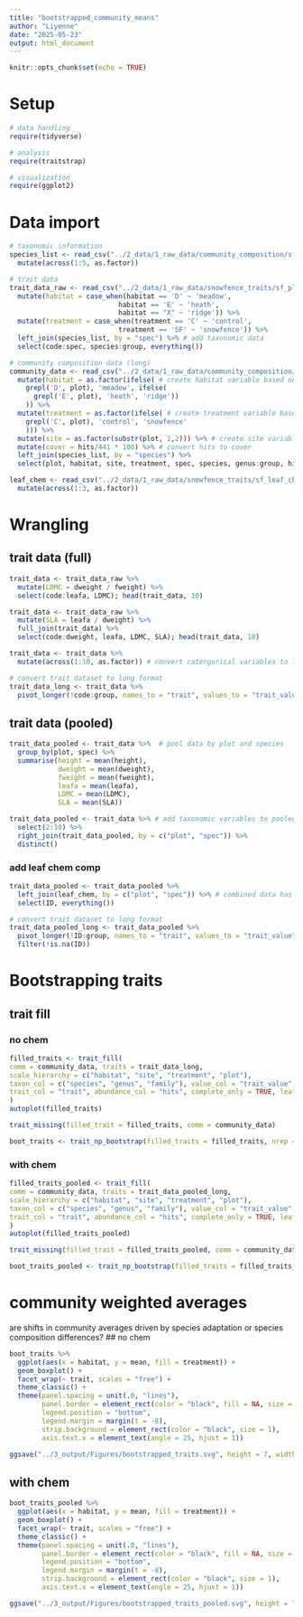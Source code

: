 ```yaml
---
title: "bootstrapped_community_means"
author: "Liyenne"
date: "2025-05-23"
output: html_document
---
```


```r
knitr::opts_chunk$set(echo = TRUE)
```

# Setup
```r
# data handling
require(tidyverse)

# analysis
require(traitstrap)

# visualization
require(ggplot2)
```

# Data import
```r
# taxonomic information
species_list <- read_csv("../2_data/1_raw_data/community_composition/sf_vp_species_list.csv") %>% 
  mutate(across(1:5, as.factor))
```

```r
# trait data
trait_data_raw <- read_csv("../2_data/1_raw_data/snowfence_traits/sf_plant_trait_data_full_v1.csv") %>% 
  mutate(habitat = case_when(habitat == 'D' ~ 'meadow',
                           habitat == 'E' ~ 'heath',
                           habitat == "X" ~ 'ridge')) %>% 
  mutate(treatment = case_when(treatment == 'C' ~ 'control',
                           treatment == 'SF' ~ 'snowfence')) %>% 
  left_join(species_list, by = "spec") %>% # add taxonomic data
  select(code:spec, species:group, everything())
```

```r
# community composition data (long)
community_data <- read_csv("../2_data/1_raw_data/community_composition/vp_pp_2023_l_fn.csv") %>% 
  mutate(habitat = as.factor(ifelse( # create habitat variable based on plot code
    grepl('D', plot), 'meadow', ifelse(
      grepl('E', plot), 'heath', 'ridge'))
    )) %>% 
  mutate(treatment = as.factor(ifelse( # create treatment variable based on plot code
    grepl('C', plot), 'control', 'snowfence'
    ))) %>%  
  mutate(site = as.factor(substr(plot, 2,2))) %>% # create site variable from plot code
  mutate(cover = hits/441 * 100) %>% # convert hits to cover
  left_join(species_list, by = "species") %>% 
  select(plot, habitat, site, treatment, spec, species, genus:group, hits, cover)
```

```r
leaf_chem <- read_csv("../2_data/1_raw_data/snowfence_traits/sf_leaf_chem.csv") %>% 
  mutate(across(1:3, as.factor))
```

# Wrangling
## trait data (full)
```r
trait_data <- trait_data_raw %>% 
  mutate(LDMC = dweight / fweight) %>% 
  select(code:leafa, LDMC); head(trait_data, 10)
```

```r
trait_data <- trait_data_raw %>% 
  mutate(SLA = leafa / dweight) %>% 
  full_join(trait_data) %>% 
  select(code:dweight, leafa, LDMC, SLA); head(trait_data, 10)
```

```r
trait_data <- trait_data %>% 
  mutate(across(1:10, as.factor)) # convert catergorical variables to factor
```

```r
# convert trait dataset to long format
trait_data_long <- trait_data %>% 
  pivot_longer(!code:group, names_to = "trait", values_to = "trait_value") 
```

## trait data (pooled) 
```r
trait_data_pooled <- trait_data %>%  # pool data by plot and species
  group_by(plot, spec) %>% 
  summarise(height = mean(height),
            dweight = mean(dweight), 
            fweight = mean(fweight),
            leafa = mean(leafa), 
            LDMC = mean(LDMC), 
            SLA = mean(SLA))

trait_data_pooled <- trait_data %>% # add taxonomic variables to pooled dataset
  select(2:10) %>% 
  right_join(trait_data_pooled, by = c("plot", "spec")) %>% 
  distinct()
```

### add leaf chem comp
```r
trait_data_pooled <- trait_data_pooled %>% 
  left_join(leaf_chem, by = c("plot", "spec")) %>% # combined data has 3 extra rows??? 
  select(ID, everything())
```

```r
# convert trait dataset to long format
trait_data_pooled_long <- trait_data_pooled %>% 
  pivot_longer(!ID:group, names_to = "trait", values_to = "trait_value") %>% 
  filter(!is.na(ID))
```


# Bootstrapping traits
## trait fill 
### no chem
```r
filled_traits <- trait_fill(
comm = community_data, traits = trait_data_long,
scale_hierarchy = c("habitat", "site", "treatment", "plot"),
taxon_col = c("species", "genus", "family"), value_col = "trait_value",
trait_col = "trait", abundance_col = "hits", complete_only = TRUE, leaf_id = "code"
)
autoplot(filled_traits)
```

```r
trait_missing(filled_trait = filled_traits, comm = community_data)
```

```r
boot_traits <- trait_np_bootstrap(filled_traits = filled_traits, nrep = 10, sample_size = 100)
```

### with chem
```r
filled_traits_pooled <- trait_fill(
comm = community_data, traits = trait_data_pooled_long,
scale_hierarchy = c("habitat", "site", "treatment", "plot"),
taxon_col = c("species", "genus", "family"), value_col = "trait_value",
trait_col = "trait", abundance_col = "hits", complete_only = TRUE, leaf_id = "ID"
)
autoplot(filled_traits_pooled)
```

```r
trait_missing(filled_trait = filled_traits_pooled, comm = community_data)
```

```r
boot_traits_pooled <- trait_np_bootstrap(filled_traits = filled_traits_pooled, nrep = 10, sample_size = 100)
```

# community weighted averages
are shifts in community averages driven by species adaptation or species composition differences?
## no chem
```r
boot_traits %>% 
  ggplot(aes(x = habitat, y = mean, fill = treatment)) + 
  geom_boxplot() + 
  facet_wrap(~ trait, scales = "free") + 
  theme_classic() +
  theme(panel.spacing = unit(.0, "lines"),
        panel.border = element_rect(color = "black", fill = NA, size = 1),
        legend.position = "bottom",
        legend.margin = margin(t = -8),
        strip.background = element_rect(color = "black", size = 1),
        axis.text.x = element_text(angle = 25, hjust = 1))

ggsave("../3_output/Figures/bootstrapped_traits.svg", height = 7, width = 7)
```

## with chem
```r
boot_traits_pooled %>% 
  ggplot(aes(x = habitat, y = mean, fill = treatment)) + 
  geom_boxplot() + 
  facet_wrap(~ trait, scales = "free") + 
  theme_classic() +
  theme(panel.spacing = unit(.0, "lines"),
        panel.border = element_rect(color = "black", fill = NA, size = 1),
        legend.position = "bottom",
        legend.margin = margin(t = -8),
        strip.background = element_rect(color = "black", size = 1),
        axis.text.x = element_text(angle = 25, hjust = 1))

ggsave("../3_output/Figures/bootstrapped_traits_pooled.svg", height = 7, width = 7)
```